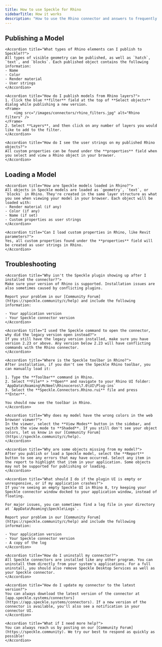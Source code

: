 ```yaml
---
title: How to use Speckle for Rhino
sidebarTitle: How it works
description: "How to use the Rhino connector and answers to frequently asked questions"
---
```


## Publishing a Model

<AccordionGroup>

    <Accordion title="What types of Rhino elements can I publish to Speckle??">
    All types of visible geometry can be published, as well as `hatch`, `text`, and `blocks`. Each published object contains the following information:
    - Name
    - Color
    - Render material
    - User strings
    </Accordion>

    <Accordion title="How do I publish models from Rhino layers?">
    1. Click the blue **filter** field at the top of **Select objects** dialog while publishing a new version.
    <Frame>
        <img src="/images/connectors/rhino_filters.jpg" alt="Rhino filters" />
    </Frame>
    2. Select **Layers**, and then click on any number of layers you would like to add to the filter.
    </Accordion>

    <Accordion title="How do I see the user strings on my published Rhino objects?">
    All custom properties can be found under the **properties** field when you select and view a Rhino object in your browser.
    </Accordion>
    
</AccordionGroup>

## Loading a Model

<AccordionGroup>

    <Accordion title="How are Speckle models loaded in Rhino?">
    All objects in Speckle models are loaded as `geometry`, `text`, or `blocks` in Rhino. They're created in the same layer structure as what you see when viewing your model in your browser. Each object will be loaded with:
    - Render material (if any)
    - Color (if any) 
    - Name (if set)
    - Custom properties as user strings
    </Accordion>

    <Accordion title="Can I load custom properties in Rhino, like Revit parameters?">
    Yes, all custom properties found under the **properties** field will be created as user strings in Rhino.
    </Accordion>

</AccordionGroup>

## Troubleshooting

<AccordionGroup>

    <Accordion title="Why isn't the Speckle plugin showing up after I installed the connector?">
    Make sure your version of Rhino is supported. Installation issues are also sometimes caused by conflicting plugins. 

    Report your problem in our [Community Forum](https://speckle.community/c/help) and include the following information:

    - Your application version
    - Your Speckle connector version
    </Accordion>

    <Accordion title="I used the Speckle command to open the connector, why did the legacy version open instead?">
    If you still have the legacy version installed, make sure you have version 2.23 or above. Any version below 2.23 will have conflicting commands with the Rhino connector.
    </Accordion>

    <Accordion title="Where is the Speckle toolbar in Rhino?">
    After installation, if you don't see the Speckle Rhino toolbar, you can manually load it:

    1. Type the **Toolbar** command in Rhino.
    2. Select **File** > **Open** and navigate to your Rhino UI folder: `AppData\Roaming\McNeel\Rhinoceros\7.0\UI\Plug-ins`
    3. Select the **Speckle.Connectors.Rhino.rui** file and press **Enter**.

    You should now see the toolbar in Rhino.
    </Accordion>

    <Accordion title="Why does my model have the wrong colors in the web browser viewer?">
    In the viewer, select the **View Modes** button in the sidebar, and switch the view mode to **Shaded**. If you still don't see your object colors, let us know in our [Community Forum](https://speckle.community/c/help).
    </Accordion>
    
    <Accordion title="Why are some objects missing from my model?">
    After you publish or load a Speckle model, select the **Report** button to see any errors that may have occurred. Select any item in the report to highlight that item in your application. Some objects may not be supported for publishing or loading.
    </Accordion>

    <Accordion title="What should I do if the plugin UI is empty or unresponsive, or if my application crashes?">
    If you're seeing an empty Speckle UI in Rhino 8, try keeping your Speckle connector window docked to your application window, instead of floating.

    For major issues, you can sometimes find a log file in your directory at `AppData\Roaming\Speckle\Logs`. 

    Report your problem in our [Community Forum](https://speckle.community/c/help) and include the following information:

    - Your application version
    - Your Speckle connector version
    - A copy of the log
    </Accordion>

    <Accordion title="How do I uninstall my connector?">
    All Speckle connectors are installed like any other program. You can uninstall them directly from your system's applications. For a full uninstall, you should also remove Speckle Desktop Services as well as your Speckle connector.
    </Accordion>

    <Accordion title="How do I update my connector to the latest version?">
    You can always download the latest version of the connector at [app.speckle.systems/connectors](https://app.speckle.systems/connectors). If a new version of the connector is available, you'll also see a notification in your connector UI.
    </Accordion>

    <Accordion title="What if I need more help?">
    You can always reach us by posting on our [Community Forum](https://speckle.community). We try our best to respond as quickly as possible!
    </Accordion>

</AccordionGroup>